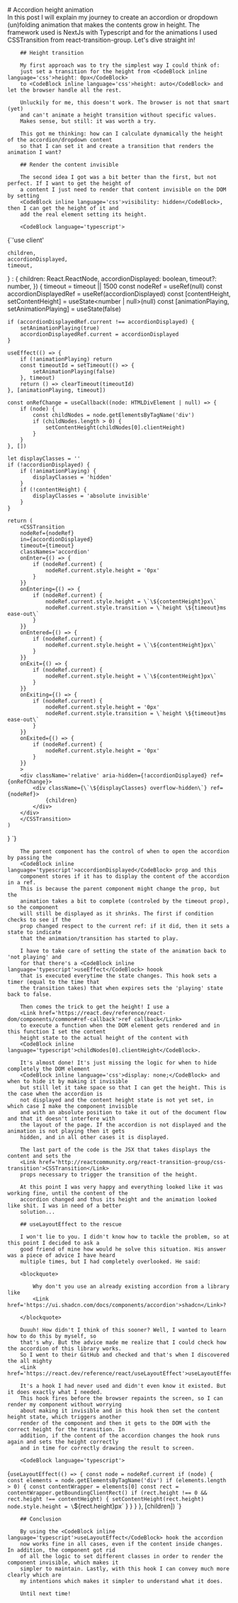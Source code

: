 <div>
    <section id='post-intro'>
        # Accordion height animation
        <PublishDate year={2024} month={10} day={7}/>
        <Tags list={['development', 'nextjs', 'react', 'css-transition', 'accordion', 'useLayoutEffect']}/>
        <Summary>
            In this post I will explain my journey to create an accordion or dropdown (un)folding
            animation that makes the contents grow in height. The framework used is NextJs with Typescript 
            and for the animations I used <Link href='http://reactcommunity.org/react-transition-group/css-transition'>
            CSSTransition from react-transition-group</Link>. 
            Let's dive straight in!
        </Summary>
        <ContentTable/>
    </section>
    <section id='post-content'>

        ## Height transition

        My first approach was to try the simplest way I could think of: 
        just set a transition for the height from <CodeBlock inline language='css'>height: 0px</CodeBlock> 
        to <CodeBlock inline language='css'>height: auto</CodeBlock> and let the browser handle all the rest.

        Unluckily for me, this doesn't work. The browser is not that smart (yet) 
        and can't animate a height transition without specific values. 
        Makes sense, but still: it was worth a try.

        This got me thinking: how can I calculate dynamically the height of the accordion/dropdown content
        so that I can set it and create a transition that renders the animation I want?

        ## Render the content invisible

        The second idea I got was a bit better than the first, but not perfect. If I want to get the height of
        a content I just need to render that content invisible on the DOM by setting 
        <CodeBlock inline language='css'>visibility: hidden</CodeBlock>, then I can get the height of it and 
        add the real element setting its height.

        <CodeBlock language='typescript'>
{`'use client'


    children,
    accordionDisplayed,
    timeout,
} : {
    children: React.ReactNode,
    accordionDisplayed: boolean,
    timeout?: number,
}) {
    timeout = timeout || 1500
    const nodeRef = useRef<HTMLDivElement>(null)
    const accordionDisplayedRef = useRef<boolean>(accordionDisplayed)
    const [contentHeight, setContentHeight] = useState<number | null>(null)
    const [animationPlaying, setAnimationPlaying] = useState<boolean>(false)

    if (accordionDisplayedRef.current !== accordionDisplayed) {
        setAnimationPlaying(true)
        accordionDisplayedRef.current = accordionDisplayed
    }

    useEffect(() => {
        if (!animationPlaying) return
        const timeoutId = setTimeout(() => {
            setAnimationPlaying(false)
        }, timeout)
        return () => clearTimeout(timeoutId)
    }, [animationPlaying, timeout])

    const onRefChange = useCallback((node: HTMLDivElement | null) => {
        if (node) {
            const childNodes = node.getElementsByTagName('div')
            if (childNodes.length > 0) {
                setContentHeight(childNodes[0].clientHeight)
            }
        }
    }, [])

    let displayClasses = ''
    if (!accordionDisplayed) {
        if (!animationPlaying) {
            displayClasses = 'hidden'
        }
        if (!contentHeight) {
            displayClasses = 'absolute invisible'
        }
    }

    return (
        <CSSTransition
        nodeRef={nodeRef}
        in={accordionDisplayed}
        timeout={timeout}
        classNames='accordion'
        onEnter={() => {
            if (nodeRef.current) {
                nodeRef.current.style.height = '0px'
            }
        }}
        onEntering={() => {
            if (nodeRef.current) {
                nodeRef.current.style.height = \`\${contentHeight}px\`
                nodeRef.current.style.transition = \`height \${timeout}ms ease-out\`
            }
        }}
        onEntered={() => {
            if (nodeRef.current) {
                nodeRef.current.style.height = \`\${contentHeight}px\`
            }
        }}
        onExit={() => {
            if (nodeRef.current) {
                nodeRef.current.style.height = \`\${contentHeight}px\`
            }
        }}
        onExiting={() => {
            if (nodeRef.current) {
                nodeRef.current.style.height = '0px'
                nodeRef.current.style.transition = \`height \${timeout}ms ease-out\`
            }
        }}
        onExited={() => {
            if (nodeRef.current) {
                nodeRef.current.style.height = '0px'
            }
        }}
        >
        <div className='relative' aria-hidden={!accordionDisplayed} ref={onRefChange}>
            <div className={\`\${displayClasses} overflow-hidden\`} ref={nodeRef}>
                {children}
            </div>
        </div>
        </CSSTransition>
    )
}
`}
        </CodeBlock>

        The parent component has the control of when to open the accordion by passing the
        <CodeBlock inline language='typescript'>accordionDisplayed</CodeBlock> prop and this 
        component stores if it has to display the content of the accordion in a ref.
        This is because the parent component might change the prop, but the
        animation takes a bit to complete (controled by the timeout prop), so the component
        will still be displayed as it shrinks. The first if condition checks to see if the
        prop changed respect to the current ref: if it did, then it sets a state to indicate
        that the animation/transition has started to play.

        I have to take care of setting the state of the animation back to 'not playing' and
        for that there's a <CodeBlock inline language='typescript'>useEffect</CodeBlock> hoook
        that is executed everytime the state changes. This hook sets a timer (equal to the time that
        the transition takes) that when expires sets the 'playing' state back to false.

        Then comes the trick to get the height! I use a 
        <Link href='https://react.dev/reference/react-dom/components/common#ref-callback'>ref callback</Link>
        to execute a function when the DOM element gets rendered and in this function I set the content
        height state to the actual height of the content with
        <CodeBlock inline language='typescript'>childNodes[0].clientHeight</CodeBlock>.

        It's almost done! It's just missing the logic for when to hide completely the DOM element 
        <CodeBlock inline language='css'>display: none;</CodeBlock> and when to hide it by making it invisible
        but still let it take space so that I can get the height. This is the case when the accordion is
        not displayed and the content height state is not yet set, in which case I make the component invisible
        and with an absolute position to take it out of the document flow and that it doesn't interfere with
        the layout of the page. If the accordion is not displayed and the animation is not playing then it gets
        hidden, and in all other cases it is displayed.

        The last part of the code is the JSX that takes displays the content and sets the 
        <Link href='http://reactcommunity.org/react-transition-group/css-transition'>CSSTransition</Link>
        props necessary to trigger the transition of the height.

        At this point I was very happy and everything looked like it was working fine, until the content of the
        accordion changed and thus its height and the animation looked like shit. I was in need of a better 
        solution...

        ## useLayoutEffect to the rescue

        I won't lie to you. I didn't know how to tackle the problem, so at this point I decided to ask a 
        good friend of mine how would he solve this situation. His answer was a piece of advice I have heard 
        multiple times, but I had completely overlooked. He said:

        <blockquote>

            Why don't you use an already existing accordion from a library like 
            <Link href='https://ui.shadcn.com/docs/components/accordion'>shadcn</Link>?

        </blockquote>

        Duuuh! How didn't I think of this sooner? Well, I wanted to learn how to do this by myself, so 
        that's why. But the advice made me realize that I could check how the accordion of this library works. 
        So I went to their GitHub and checked and that's when I discovered the all mighty
        <Link href='https://react.dev/reference/react/useLayoutEffect'>useLayoutEffect</Link>.

        It's a hook I had never used and didn't even know it existed. But it does exactly what I needed.
        This hook fires before the browser repaints the screen, so I can render my component without worrying
        about making it invisible and in this hook then set the content height state, which triggers another
        render of the component and then it gets to the DOM with the correct height for the transition. In
        addition, if the content of the accordion changes the hook runs again and sets the height correctly
        and in time for correctly drawing the result to screen.

        <CodeBlock language='typescript'>
{`useLayoutEffect(() => {
    const node = nodeRef.current
    if (node) {
        const elements = node.getElementsByTagName('div')
        if (elements.length > 0) {
            const contentWrapper = elements[0]
            const rect = contentWrapper.getBoundingClientRect()
            if (rect.height !== 0 && rect.height !== contentHeight) {
                setContentHeight(rect.height)
                node.style.height = \`\${rect.height}px\`
            }
        }
    }
}, [children])
`}
        </CodeBlock>

        ## Conclusion

        By using the <CodeBlock inline language='typescript'>useLayoutEffect</CodeBlock> hook the accordion
        now works fine in all cases, even if the content inside changes. In addition, the component got rid
        of all the logic to set different classes in order to render the component invisible, which makes it
        simpler to maintain. Lastly, with this hook I can convey much more clearly which are 
        my intentions which makes it simpler to understand what it does.

        Until next time!

  </section>
</div>